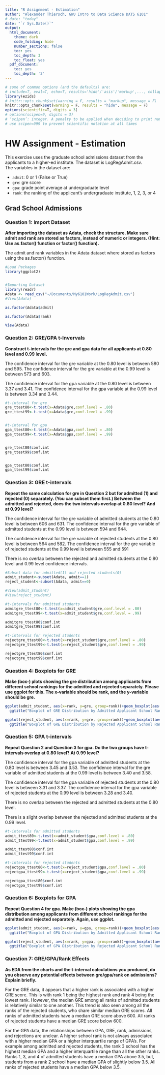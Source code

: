 ```yaml
---
title: "R Assignment - Estimation"
author: "Alexander Thiersch, GWU Intro to Data Science DATS 6101"
# date: "today"
date: "`r Sys.Date()`"
output:
  html_document:
    theme: dark
    code_folding: hide
    number_sections: false
    toc: yes
    toc_depth: 3
    toc_float: yes
  pdf_document:
    toc: yes
    toc_depth: '3'
---
```


```r
# some of common options (and the defaults) are: 
# include=T, eval=T, echo=T, results='hide'/'asis'/'markup',..., collapse=F, warning=T, message=T, error=T, cache=T, fig.width=6, fig.height=4, fig.dim=c(6,4) #inches, fig.align='left'/'center','right', 
library(ezids)
# knitr::opts_chunk$set(warning = F, results = "markup", message = F)
knitr::opts_chunk$set(warning = F, results = "hide", message = F)
options(scientific=T, digits = 3) 
# options(scipen=9, digits = 3) 
# ‘scipen’: integer. A penalty to be applied when deciding to print numeric values in fixed or exponential notation.  Positive values bias towards fixed and negative towards scientific notation: fixed notation will be preferred unless it is more than ‘scipen’ digits wider.
# use scipen=999 to prevent scientific notation at all times
```

# HW Assignment - Estimation 

This exercise uses the graduate school admissions dataset from the applicants to a higher-ed institute. The dataset is LogRegAdmit.csv.  
The variables in the dataset are:  

* `admit`: 0 or 1 (False or True)
* `gre`: gre score
* `gpa`: grade point average at undergraduate level
* `rank`: the ranking of the applicant's undergraduate institute, 1, 2, 3, or 4


## Grad School Admissions

### Question 1: Import Dataset   

**After importing the dataset as Adata, check the structure. Make sure admit and rank are stored as factors, instead of numeric or integers. (Hint: Use as.factor() function or factor() function).**

The admit and rank variables in the Adata dataset where stored as factors using the as.factor() function.

```r
#Load Packages
library(ggplot2)


#Importing Dataset
library(readr)
Adata <- read_csv("~/Documents/My6101Work/LogRegAdmit.csv")
#View(Adata)

as.factor(Adata$admit)

as.factor(Adata$rank)

View(Adata)
```


### Question 2: GRE/GPA t-Invervals  
**Construct t-intervals for the gre and gpa data for all applicants at 0.80 level and 0.99 level. **

The confidence interval for the gre variable at the 0.80 level is between 580 and 595.
The confidence interval for the gre variable at the 0.99 level is between 573 and 603.

The confidence interval for the gpa variable at the 0.80 level is between 3.37 and 3.41.
The confidence interval for the gpa variable at the 0.99 level is between 3.34 and 3.44.

```r
#t-interval for gre
gre_ttest80<-t.test(x=Adata$gre,conf.level = .80)
gre_ttest99<-t.test(x=Adata$gre,conf.level = .99)


#t-interval for gpa
gpa_ttest80<-t.test(x=Adata$gpa,conf.level = .80)
gpa_ttest99<-t.test(x=Adata$gpa,conf.level = .99)


gre_ttest80$conf.int
gre_ttest99$conf.int


gpa_ttest80$conf.int
gpa_ttest99$conf.int

```



### Question 3: GRE t-intervals  
**Repeat the same calculation for gre in Question 2 but for admitted (1) and rejected (0) separately. (You can subset them first.) Between the admitted and rejected, does the two intervals overlap at 0.80 level? And at 0.99 level?**

The confidence interval for the gre variable of admitted students at the 0.80 level is between 606 and 631.
The confidence interval for the gre variable of admitted students at the 0.99 level is between 594 and 644.

The confidence interval for the gre variable of rejected students at the 0.80 level is between 564 and 582.
The confidence interval for the gre variable of rejected students at the 0.99 level is between 555 and 591

There is no overlap between the rejected and admitted students at the 0.80 level and 0.99 level confidence intervals. 

```r
#Subset data for admitted(1) and rejected students(0)
admit_student<-subset(Adata, admit==1)
reject_student<-subset(Adata, admit==0)

#View(admit_student)
#View(reject_student)

#t-intervals for admitted students
admitgre_ttest80<-t.test(x=admit_student$gre,conf.level = .80)
admitgre_ttest99<-t.test(x=admit_student$gre,conf.level = .99)

admitgre_ttest80$conf.int
admitgre_ttest99$conf.int

#t-intervals for rejected students
rejectgre_ttest80<-t.test(x=reject_student$gre,conf.level = .80)
rejectgre_ttest99<-t.test(x=reject_student$gre,conf.level = .99)

rejectgre_ttest80$conf.int
rejectgre_ttest99$conf.int
```


### Question 4: Boxplots for GRE  
**Make (box-) plots showing the gre distribution among applicants from different school rankings for the admitted and rejected separately. Please use ggplot for this. The x-variable should be rank, and the y-variable should be gre.**


```r
ggplot(admit_student, aes(x=rank, y=gre, group=rank))+geom_boxplot(aes(fill=rank))+ 
  ggtitle("Boxplot of GRE Distribution by Admitted Applicant School Rankings") + xlab("Rank") + ylab("GRE") + labs(fill="Rank")

ggplot(reject_student, aes(x=rank, y=gre, group=rank))+geom_boxplot(aes(fill=rank))+ 
  ggtitle("Boxplot of GRE Distribution by Rejected Applicant School Rankings") + xlab("Rank") + ylab("GRE") + labs(fill="Rank")

```


### Question 5: GPA t-intervals  
**Repeat Question 2 and Question 3 for gpa. Do the two groups have t-intervals overlap at 0.80 level? At 0.99 level?**

The confidence interval for the gpa variable of admitted students at the 0.80 level is between 3.45 and 3.53.
The confidence interval for the gre variable of admitted students at the 0.99 level is between 3.40 and 3.58.


The confidence interval for the gpa variable of rejected students at the 0.80 level is between 3.31 and 3.37.
The confidence interval for the gpa variable of rejected students at the 0.99 level is between 3.28 and 3.40.

There is no overlap between the rejected and admitted students at the 0.80 level. 

There is a slight overlap between the rejected and admitted students at the 0.99 level.
```r
#t-intervals for admitted students
admit_ttest80<-t.test(x=admit_student$gpa,conf.level = .80)
admit_ttest99<-t.test(x=admit_student$gpa,conf.level = .99)

admit_ttest80$conf.int
admit_ttest99$conf.int

#t-intervals for rejected students
rejectgpa_ttest80<-t.test(x=reject_student$gpa,conf.level = .80)
rejectgpa_ttest99<-t.test(x=reject_student$gpa,conf.level = .99)

rejectgpa_ttest80$conf.int
rejectgpa_ttest99$conf.int
```


### Question 6: Boxplots for GPA   
**Repeat Question 4 for gpa. Make (box-) plots showing the gpa distribution among applicants from different school rankings for the admitted and rejected separately. Again, use ggplot.**


```r
ggplot(admit_student, aes(x=rank, y=gpa, group=rank))+geom_boxplot(aes(fill=rank))+ 
  ggtitle("Boxplot of GPA Distribution by Admitted Applicant School Rankings") + xlab("Rank") + ylab("GPA") + labs(fill="Rank")

ggplot(reject_student, aes(x=rank, y=gpa, group=rank))+geom_boxplot(aes(fill=rank))+ 
  ggtitle("Boxplot of GPA Distribution by Rejected Applicant School Rankings") + xlab("Rank") + ylab("GPA") + labs(fill="Rank")

```

### Question 7: GRE/GPA/Rank Effects  
**As EDA from the charts and the t-interval calculations you produced, do you observe any potential effects between gre/gpa/rank on admissions? Explain briefly. **

For the GRE data, it appears that a higher rank is associated with a higher GRE score. This is with rank 1 being the highest rank and rank 4 being the lowest rank. However, the median GRE among all ranks of admitted students is relatively similar to one another. This trend is also seen among all the ranks of the rejected students, who share similar median GRE scores. All ranks of admitted students have a median GRE score above 600. All ranks of rejected students have a median GRE score below 600. 


For the GPA data, the relationships between GPA, GRE, rank, admissions, and rejections are  unclear. A higher school rank is not always associated with a higher median GPA or a higher interquartile range of GPA's. For example among admitted and rejected students, the rank 3 school has the highest median GPA and a higher interquartile range than all the other ranks. Ranks 1, 3, and 4 of admitted students have a median GPA above 3.5, but, students from a rank 2 school have a median GPA of slightly below 3.5. All ranks of rejected students have a median GPA below 3.5.







